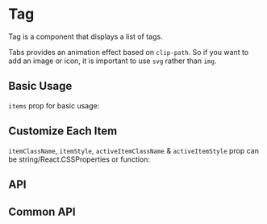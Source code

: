 
# Tag

Tag is a component that displays a list of tags.

Tabs provides an animation effect based on `clip-path`. So if you want to add an image or icon, it is important to use `svg` rather than `img`.

## Basic Usage

`items` prop for basic usage:

<Basics />

## Customize Each Item

`itemClassName`, `itemStyle`, `activeItemClassName` & `activeItemStyle` prop can be string/React.CSSProperties or function:

<Customize />

## API

<API />

## Common API

<CommonAPI />

